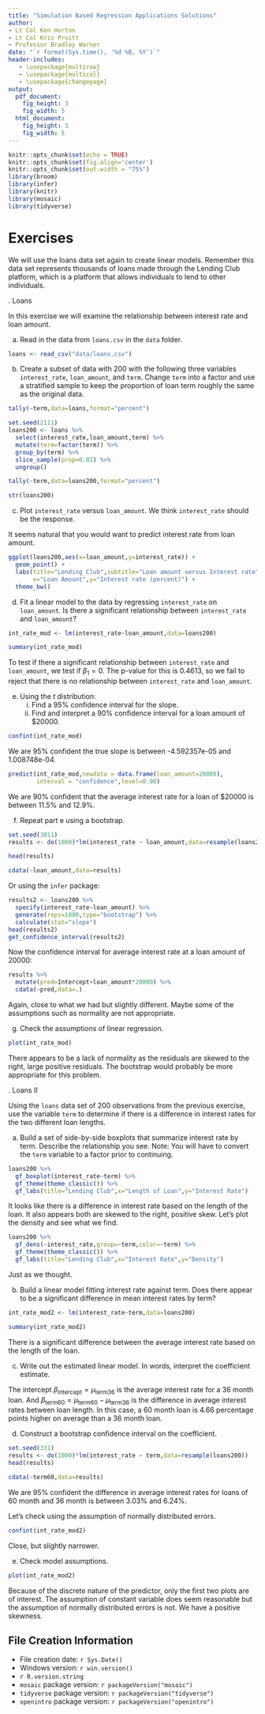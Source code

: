```yaml
---
title: "Simulation Based Regression Applications Solutions"
author:
- Lt Col Ken Horton
- Lt Col Kris Pruitt
- Professor Bradley Warner
date: "`r format(Sys.time(), '%d %B, %Y')`"
header-includes:
   - \usepackage{multirow}
   - \usepackage{multicol}
   - \usepackage{changepage}
output: 
  pdf_document:
    fig_height: 3
    fig_width: 5
  html_document:
    fig_height: 3
    fig_width: 5
---
```



```r
knitr::opts_chunk$set(echo = TRUE)
knitr::opts_chunk$set(fig.align='center')
knitr::opts_chunk$set(out.width = "75%")
library(broom)
library(infer)
library(knitr)
library(mosaic)
library(tidyverse)
```

# Exercises

We will use the loans data set again to create linear models. Remember this data set represents thousands of loans made through the Lending Club platform, which is a platform that allows individuals to lend to other individuals.

\indent 1. Loans  

In this exercise we will examine the relationship between interest rate and loan amount.  

a. Read in the data from `loans.csv` in the `data` folder.  

```r
loans <- read_csv("data/loans.csv")
```



b. Create a subset of data with 200 with the following three variables `interest_rate`, `loan_amount`, and `term`. Change `term` into a factor and use a stratified sample to keep the proportion of loan term roughly the same as the original data. 

```r
tally(~term,data=loans,format="percent")
```



```r
set.seed(2111)
loans200 <- loans %>%
  select(interest_rate,loan_amount,term) %>%
  mutate(term=factor(term)) %>%
  group_by(term) %>%
  slice_sample(prop=0.02) %>%
  ungroup()
```  

```r
tally(~term,data=loans200,format="percent")
```
```r
str(loans200)
```

c. Plot `interest_rate` versus `loan_amount`. We think `interest_rate` should be the response.  

It seems natural that you would want to predict interest rate from loan amount.  

```r
ggplot(loans200,aes(x=loan_amount,y=interest_rate)) +
  geom_point() +
  labs(title="Lending Club",subtitle="Loan amount versus Interest rate",
       x="Loan Amount",y="Interest rate (percent)") +
  theme_bw()
```

d. Fit a linear model to the data by regressing `interest_rate` on `loan_amount`. Is there a significant relationship between `interest_rate` and `loan_amount`?


```r
int_rate_mod <- lm(interest_rate~loan_amount,data=loans200)
```


```r
summary(int_rate_mod)
```

To test if there a significant relationship between `interest_rate` and `loan_amount`, we test if $\beta_1 = 0$. The p-value for this is 0.4613, so we fail to reject that there is no relationship between `interest_rate` and `loan_amount`.

e. Using the $t$ distribution:  
   i. Find a 95% confidence interval for the slope.  
   ii. Find and interpret a 90% confidence interval for a loan amount of $20000. 
   
```r
confint(int_rate_mod)
```
We are 95\% confident the true slope is between -4.592357e-05 and 1.008748e-04.  


```r
predict(int_rate_mod,newdata = data.frame(loan_amount=20000),
        interval = "confidence",level=0.90)
```
We are 90\% confident that the average interest rate for a loan of $20000 is between 11.5\% and 12.9\%.
   
f. Repeat part e using a bootstrap.  

```r
set.seed(3011)
results <- do(1000)*lm(interest_rate ~ loan_amount,data=resample(loans200))
```

```r
head(results)
```

```r
cdata(~loan_amount,data=results)
```

Or using the `infer` package:

```r
results2 <- loans200 %>%
  specify(interest_rate~loan_amount) %>%
  generate(reps=1000,type="bootstrap") %>%
  calculate(stat="slope")
head(results2)
get_confidence_interval(results2)
```

Now the confidence interval for average interest rate at a loan amount of 20000:

```r
results %>%
  mutate(pred=Intercept+loan_amount*20000) %>%
  cdata(~pred,data=.)
```

Again, close to what we had but slightly different. Maybe some of the assumptions such as normality are not appropriate.  


g. Check the assumptions of linear regression.

```r
plot(int_rate_mod)
```

There appears to be a lack of normality as the residuals are skewed to the right, large positive residuals. The bootstrap would probably be more appropriate for this problem.

\indent 2. Loans II

Using the `loans` data set of 200 observations from the previous exercise, use the variable `term` to determine if there is a difference in interest rates for the two different loan lengths.

a. Build a set of side-by-side boxplots that summarize interest rate by term. Describe the relationship you see. Note: You will have to convert the `term` variable to a factor prior to continuing.  

```r
loans200 %>%
  gf_boxplot(interest_rate~term) %>%
  gf_theme(theme_classic()) %>%
  gf_labs(title="Lending Club",x="Length of Loan",y="Interest Rate")
```

It looks like there is a difference in interest rate based on the length of the loan. It also appears both are skewed to the right, positive skew. Let's plot the density and see what we find.

```r
loans200 %>%
  gf_dens(~interest_rate,group=~term,color=~term) %>%
  gf_theme(theme_classic()) %>%
  gf_labs(title="Lending Club",x="Interest Rate",y="Density")
```
Just as we thought.

b. Build a linear model fitting interest rate against term. Does there appear to be a significant difference in mean interest rates by term?  

```r
int_rate_mod2 <- lm(interest_rate~term,data=loans200)
```


```r
summary(int_rate_mod2)
```

There is a significant difference between the average interest rate based on the length of the loan.

c. Write out the estimated linear model. In words, interpret the coefficient estimate.   

The intercept $\beta_\text{Intercept} = \mu_\text{term36}$ is the average interest rate for a 36 month loan. And $\beta_\text{term60} = \mu_\text{term60} - \mu_\text{term36}$ is the difference in average interest rates between loan length. In this case, a 60 month loan is 4.66 percentage points higher on average than a 36 month loan.

d. Construct a bootstrap confidence interval on the coefficient.  


```r
set.seed(331)
results <- do(1000)*lm(interest_rate ~ term,data=resample(loans200))
head(results)
```

```r
cdata(~term60,data=results)
```
We are 95\% confident the difference in average interest rates for loans of 60 month and 36 month is between 3.03\% and 6.24\%. 

Let's check using the assumption of normally distributed errors.  


```r
confint(int_rate_mod2)
```
Close, but slightly narrower.

e. Check model assumptions.  


```r
plot(int_rate_mod2)
```

Because of the discrete nature of the predictor, only the first two plots are of interest. The assumption of constant variable does seem reasonable but the assumption of normally distributed errors is not. We have a positive skewness.


## File Creation Information 

  * File creation date: `r Sys.Date()`
  * Windows version: `r win.version()`
  * `r R.version.string`
  * `mosaic` package version: `r packageVersion("mosaic")`
  * `tidyverse` package version: `r packageVersion("tidyverse")`
  * `openintro` package version: `r packageVersion("openintro")`

 




